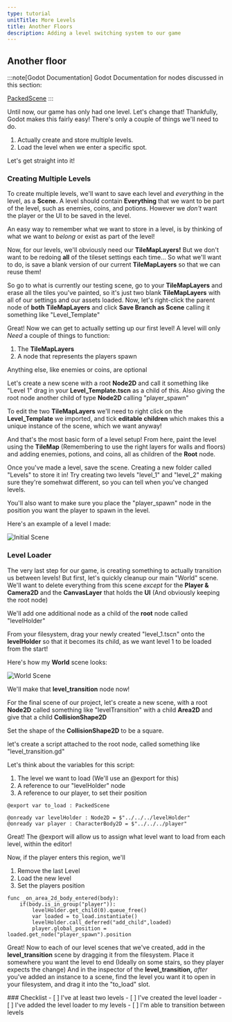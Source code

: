 ```yaml
---
type: tutorial
unitTitle: More Levels
title: Another Floors
description: Adding a level switching system to our game
---
```



## Another floor

:::note[Godot Documentation]
Godot Documentation for nodes discussed in this section: 

[PackedScene](https://docs.godotengine.org/en/stable/classes/class_packedscene.html)
:::

Until now, our game has only had one level. Let's change that! Thankfully, Godot makes this fairly easy! There's only a couple of things we'll need to do.

1. Actually create and store multiple levels.
2. Load the level when we enter a specific spot.

Let's get straight into it!

### Creating Multiple Levels

To create multiple levels, we'll want to save each level and *everything* in the level, as a **Scene.** A level should contain **Everything** that we want to be part of the level, such as enemies, coins, and potions. However we *don't* want the player or the UI to be saved in the level.

An easy way to remember what we want to store in a level, is by thinking of what we want to *belong* or exist as part of the level!

Now, for our levels, we'll obviously need our **TileMapLayers!** But we don't want to be redoing **all** of the tileset settings each time... So what we'll want to do, is save a blank version of our current **TileMapLayers** so that we can reuse them!

So go to what is currently our testing scene, go to your **TileMapLayers** and erase all the tiles you've painted, so it's just two blank **TileMapLayers** with all of our settings and our assets loaded. Now, let's right-click the parent node of **both** **TileMapLayers** and click **Save Branch as Scene** calling it something like "Level_Template"

Great! Now we can get to actually setting up our first level! A level will only *Need* a couple of things to function:

1. The **TileMapLayers**
2. A node that represents the players spawn

Anything else, like enemies or coins, are optional

Let's create a new scene with a root **Node2D** and call it something like "Level 1" drag in your **Level_Template.tscn** as a child of this. Also giving the root node another child of type **Node2D** calling "player_spawn"

To edit the two **TileMapLayers** we'll need to right click on the **Level_Template** we imported, and tick **editable children** which makes this a unique instance of the scene, which we want anyway!

And that's the most basic form of a level setup! From here, paint the level using the **TileMap** (Remembering to use the right layers for walls and floors) and adding enemies, potions, and coins, all as children of the **Root** node.

Once you've made a level, save the scene. Creating a new folder called "Levels" to store it in! Try creating two levels "level_1" and "level_2" making sure they're somehwat different, so you can tell when you've changed levels.

You'll also want to make sure you place the "player_spawn" node in the position you want the player to spawn in the level.

Here's an example of a level I made:

![Initial Scene](/src/assets/godot/dungeonCrawler/createdLevel.png)

### Level Loader 

The very last step for our game, is creating something to actually transition us between levels! But first, let's quickly cleanup our main "World" scene. We'll want to delete everything from this scene *except* for the **Player & Camera2D** and the **CanvasLayer** that holds the **UI** (And obviously keeping the root node)

We'll add one additional node as a child of the **root** node called "levelHolder"

From your filesystem, drag your newly created "level_1.tscn" onto the **levelHolder** so that it becomes its child, as we want level 1 to be loaded from the start!

Here's how my **World** scene looks:

![World Scene](/src/assets/godot/dungeonCrawler/worldScene.png)

We'll make that **level_transition** node now!

For the final scene of our project, let's create a new scene, with a root **Node2D** called something like "levelTransition" with a child **Area2D** and give that a child **CollisionShape2D**

Set the shape of the **CollisionShape2D** to be a square.

let's create a script attached to the root node, called something like "level_transition.gd"

Let's think about the variables for this script:

1. The level we want to load (We'll use an \@export for this)
2. A reference to our "levelHolder" node
3. A reference to our player, to set their position

```gdscript
@export var to_load : PackedScene

@onready var levelHolder : Node2D = $"../../../levelHolder"
@onready var player : CharacterBody2D = $"../../../player"
```

Great! The \@export will allow us to assign what level want to load from each level, within the editor!

Now, if the player enters this region, we'll

1. Remove the last Level
2. Load the new level
3. Set the players position

```gdscript
func _on_area_2d_body_entered(body):
	if(body.is_in_group("player")):
		levelHolder.get_child(0).queue_free()
		var loaded = to_load.instantiate()
		levelHolder.call_deferred("add_child",loaded)
		player.global_position = loaded.get_node("player_spawn").position
```

Great! Now to each of our level scenes that we've created, add in the **level_transition** scene by dragging it from the filesystem. Place it somewhere you want the level to end (Ideally on some stairs, so they player expects the change)
And in the inspector of the **level_transition,** *after* you've added an instance to a scene, find the level you want it to open in your filesystem, and drag it into the "to_load" slot.

<Box>
### Checklist
<Checklist>
- [ ] I've at least two levels
- [ ] I've created the level loader
- [ ] I've added the level loader to my levels
- [ ] I'm able to transition between levels
</Checklist>
</Box>